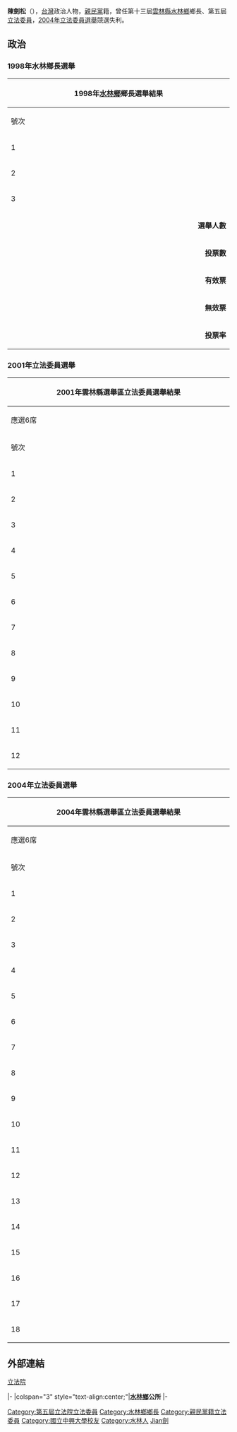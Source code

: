 {{Infobox AM
| name                = 陳劍松
| image               = 
| order= {{ROC}}第5屆[[立法委員|立法委員]]
| term_start= 2002年2月1日
| term_end= 2005年1月31日
| constituency= 雲林縣選舉區
| order1 =[[水林鄉|水林鄉]]第13屆鄉長
| term_start1 = 1998年3月1日
| term_end1 = 2002年2月28日
| predecessor1 = [[許裕欽|許裕欽]]
| successor1 = [[陳茂順|陳茂順]]
| sex                 = 男
| birth_date          = {{Birth date and age|1968|2|1}}
| birth_place         = {{TWN}}[[雲林縣|雲林縣]]
| death_date          =
| death_place         =
| nationality         = {{ROC}}
| party               = {{Pfp}}
| spouse              = 
| alma_mater          = 
| website = 
}}
{{Infobox EPW
| educate = 
*蔦松國小
*正心中學
*國立嘉義高中
*國立中興大學土木工程研究所
*水利工程高考及格
| past = 
*水利技師
*雲林縣水林鄉鄉長
*立法院（第五屆）委員<br><span style="color: blue;">(2002年-2005年)</span>
*水利工程高考及格
}}
'''陳劍松'''（{{bd|1968年|2月1日|catIdx=C}}），[[台灣|台灣]]政治人物，[[親民黨|親民黨]]籍，曾任第十三屆[[雲林縣|雲林縣]][[水林鄉|水林鄉]]鄉長、第五屆[[立法委員|立法委員]]，[[2004年中華民國立法委員選舉|2004年立法委員選舉]]競選失利。

==政治==
===1998年水林鄉長選舉===
{|class="wikitable collapsible autocollapse" style="margin:auto; text-align:center"
|-
! colspan="7" width=620px|1998年[[水林鄉|水林鄉]]鄉長選舉結果
|-
!width=35|號次
!width=55| 候選人
!width=120| 政黨
!width=75| 得票數
!width=75| 得票率
!width=49| 當選標記
|-
|1||[[陳劍松|陳劍松]]||{{nonp}}||style="border-left:4px solid #000000;" align="right"|7,429
|align="right"|38.25%
|align="center"|[[File:Vote1.svg|20px]]
|-
|2||[[陳茂順|陳茂順]]||{{Nonp}}||style="border-left:4px solid #000000;" align="right"|6,207
|align="right"|31.96%
|align="center"|
|-
|3||[[許振明|許振明]]||{{Nonp}}||style="border-left:4px solid #000000;" align="right"|5,788
|align="right"|29.80%
|align="center"|
|- bgcolor=EEEEEE 
| colspan="3" align="right" | '''選舉人數''' || colspan="3" align="left" |　25,235
|- bgcolor=EEEEEE 
| colspan="3" align="right" | '''投票數''' || colspan="3" align="left" |　19,701
|- bgcolor=EEEEEE 
| colspan="3" align="right" | '''有效票''' || colspan="3" align="left" |　19,424
|- bgcolor=EEEEEE 
| colspan="3" align="right" | '''無效票''' || colspan="3" align="left" |　277
|- bgcolor=EEEEEE 
| colspan="3" align="right" | '''投票率''' || colspan="3" align="left" |　78.07%
|}

===2001年立法委員選舉===
{|class="wikitable sortable collapsible autocollapse" style="margin:auto; text-align:center"
|-
! colspan="7" width=620px|2001年雲林縣選舉區立法委員選舉結果
|-
! colspan="7" width=620px|應選6席
|-
!width=35  scope="col" class="unsortable"| 號次
!width=55 scope="col" class="unsortable"| 候選人
!width=120 scope="col" class="unsortable"| 政黨
!width=75  scope="col" class="unsortable"| 得票數
!width=75 scope="col" class="unsortable"| 得票率
!width=49 scope="col" class="unsortable"| 當選標記
|-
|1||[[陳劍松|陳劍松]]||{{Pfp}}||style="border-left:4px solid #F75000;" align="right"|35,612
|align="right"|10.52%
|align="center"|[[File:Vote1.svg|20px]]
|-
|2||[[高孟定|高孟定]]||{{Nonp}}||style="border-left:4px solid #000000;" align="right"|33,961
|align="right"|10.04%
|align="center"|[[File:Vote1.svg|20px]]
|-
|3||[[廖大林|廖大林]]||{{DPP}}||style="border-left:4px solid #1B9431;" align="right"|22,613
|align="right"|6.68%
|align="center"|
|-
|4||[[蘇治芬|蘇治芬]]||{{DPP}}||style="border-left:4px solid #1B9431;" align="right"|58,960
|align="right"|17.42%
|align="center"|[[File:Vote1.svg|20px]]
|-
|5||[[林國華|林國華]]||{{Dpp}}||style="border-left:4px solid #1B9431;" align="right"|37,231
|align="right"|11.00%
|align="center"|[[File:Vote1.svg|20px]]
|-
|6||[[曾蔡美佐|曾蔡美佐]]||{{Kmt}}||style="border-left:4px solid #000099;" align="right"|38,012
|align="right"|11.23%
|align="center"|[[File:Vote1.svg|20px]]
|-
|7||[[蔡桓生|蔡桓生]]||{{Nonp}}||style="border-left:4px solid #000000;" align="right"|1,232
|align="right"|0.36%
|align="center"|
|-
|8||[[侯惠仙|侯惠仙]]||{{Kmt}}||style="border-left:4px solid #000099;" align="right"|27,353
|align="right"|8.08%
|align="center"|
|-
|9||[[許舒博|許舒博]]||{{Kmt}}||style="border-left:4px solid #000099;" align="right"|31,886
|align="right"|9.42%
|align="center"|[[File:Vote1.svg|20px]]
|-
|10||[[林明義|林明義]]||{{KMT}}||style="border-left:4px solid #000099;" align="right"|29,530
|align="right"|8.73%
|align="center"|
|-
|11||[[何振盛|何振盛]]||{{NP}}||style="border-left:4px solid #FFD360;" align="right"|1,183
|align="right"|0.35%
|align="center"|
|-
|12||[[李建昇|李建昇]]||{{Tsu}}||style="border-left:4px solid #C69E6A;" align="right"|20,851
|align="right"|6.16%
|align="center"|
|}

===2004年立法委員選舉===
{|class="wikitable sortable collapsible autocollapse" style="margin:auto; text-align:center"
|-
! colspan="7" width=620px|2004年雲林縣選舉區立法委員選舉結果
|-
! colspan="7" width=620px|應選6席
|-
!width=35 scope="col" class="unsortable"| 號次
!width=55 scope="col" class="unsortable"| 候選人
!width=120 scope="col" class="unsortable"| 政黨
!width=75 scope="col" class="unsortable"| 得票數
!width=75 scope="col" class="unsortable"| 得票率
!width=49 scope="col" class="unsortable"| 當選標記
|-
|1||[[陳劍松|陳劍松]]||{{Pfp}}||style="border-left:4px solid #F75000;" align="right"|28,817
|align="right"|8.24%
|align="center"|
|-
|2||[[高金郎|高金郎]]||{{TWIP}}||style="border-left:4px solid #6ec5dc;" align="right"|730
|align="right"|0.21%
|align="center"|
|-
|3||[[陳憲中|陳憲中]]||{{Dpp}}||style="border-left:4px solid #1B9431;" align="right"|34,226
|align="right"|9.78%
|align="center"|[[File:Vote1.svg|20px]]
|-
|4||[[林國華|林國華]]||{{Dpp}}||style="border-left:4px solid #1B9431;" align="right"|29,034
|align="right"|8.30%
|align="center"|
|-
|5||[[曾蔡美佐|曾蔡美佐]]||{{Nonp}}||style="border-left:4px solid #000000;" align="right"|20,310
|align="right"|5.81%
|align="center"|
|-
|6||[[許舒博|許舒博]]||{{Kmt}}||style="border-left:4px solid #000099;" align="right"|39,233
|align="right"|11.21%
|align="center"|[[File:Vote1.svg|20px]]
|-
|7||[[劉調銅|劉調銅]]||{{Nonp}}||style="border-left:4px solid #000000;" align="right"|483
|align="right"|0.14%
|align="center"|
|-
|8||[[張麗善|張麗善]]||{{Nonp}}||style="border-left:4px solid #000000;" align="right"|51,436
|align="right"|14.70%
|align="center"|[[File:Vote1.svg|20px]]
|-
|9||[[廖福本|廖福本]]||{{Nonp}}||style="border-left:4px solid #000000;" align="right"|780
|align="right"|0.22%
|align="center"|
|-
|10||[[林樹山|林樹山]]||{{Dpp}}||style="border-left:4px solid #1b9431;" align="right"|38,313
|align="right"|10.95%
|align="center"|[[File:Vote1.svg|20px]]
|-
|11||[[侯惠仙|侯惠仙]]||{{Kmt}}||style="border-left:4px solid #000099;" align="right"|18,021
|align="right"|5.15%
|align="center"|
|-
|12||[[林明義|林明義]]||{{Npsu}}||style="border-left:4px solid #C205F1;" align="right"|6,256
|align="right"|1.79%
|align="center"|
|-
|13||[[蔡桓生|蔡桓生]]||{{Nonp}}||style="border-left:4px solid #000000;" align="right"|658
|align="right"|0.19%
|align="center"|
|-
|14||[[張碩文|張碩文]]||{{Kmt}}||style="border-left:4px solid #000099;" align="right"|42,221
|align="right"|12.07%
|align="center"|[[File:Vote1.svg|20px]]
|-
|15||[[鄭東來|鄭東來]]||{{Nonp}}||style="border-left:4px solid #000000;" align="right"|5,347
|align="right"|1.53%
|align="center"|
|-
|16||[[許樹福|許樹福]]||{{Nonp}}||style="border-left:4px solid #000000;" align="right"|457
|align="right"|0.13%
|align="center"|
|-
|17||[[吳炳輝|吳炳輝]]||{{Nonp}}||style="border-left:4px solid #000000;" align="right"|487
|align="right"|0.14%
|align="center"|
|-
|18||[[尹伶瑛|尹伶瑛]]||{{Tsu}}||style="border-left:4px solid #C69E6A;" align="right"|33,053
|align="right"|9.45%
|align="center"|[[File:Vote1.svg|20px]]
|}

==外部連結==
[http://www.ly.gov.tw/ly/01_introduce/0103_leg/leg_main/leg_ver01_01.jsp?ItemNO=01030100&lgno=00141&stage=5 立法院] {{Wayback|url=http://www.ly.gov.tw/ly/01_introduce/0103_leg/leg_main/leg_ver01_01.jsp?ItemNO=01030100&lgno=00141&stage=5 |date=20070930215838 }}

{{start box}}
{{s-gov}}
|-
|colspan="3" style="text-align:center;"|'''[[水林鄉|水林鄉]]公所'''
|-
{{s-before|[[許裕欽|許裕欽]]}}
{{s-title|[[水林鄉|水林鄉]]鄉長 <br><small>第十三屆<br>1998年3月1日－2002年2月28日</small>}}
{{s-after|[[陳茂順|陳茂順]]}}
{{end box}}
{{中華民國第五屆立法委員}}
{{DEFAULTSORT:Chen陳}}
[[Category:第五屆立法院立法委員|Category:第五屆立法院立法委員]]
[[Category:水林鄉鄉長|Category:水林鄉鄉長]]
[[Category:親民黨籍立法委員|Category:親民黨籍立法委員]]
[[Category:國立中興大學校友|Category:國立中興大學校友]]
[[Category:水林人|Category:水林人]]
[[Category:陳姓|Jian劍]]